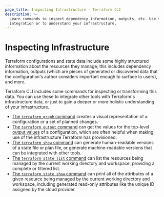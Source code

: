 ```yaml
---
page_title: Inspecting Infrastructure - Terraform CLI
description: >-
  Learn commands to inspect dependency information, outputs, etc. Use them for
  integration or to understand your infrastructure.
---
```


# Inspecting Infrastructure

Terraform configurations and state data include some highly structured
information about the resources they manage; this includes dependency
information, outputs (which are pieces of generated or discovered data that the
configuration's author considers important enough to surface to users), and
more.

Terraform CLI includes some commands for inspecting or transforming this data.
You can use these to integrate other tools with Terraform's infrastructure data,
or just to gain a deeper or more holistic understanding of your infrastructure.

- [The `terraform graph` command](/cli/commands/graph) creates a visual
  representation of a configuration or a set of planned changes.
- [The `terraform output` command](/cli/commands/output) can get the
  values for the top-level [output values](/language/values/outputs) of
  a configuration, which are often helpful when making use of the infrastructure
  Terraform has provisioned.
- [The `terraform show` command](/cli/commands/show) can generate
  human-readable versions of a state file or plan file, or generate
  machine-readable versions that can be integrated with other tools.
- [The `terraform state list` command](/cli/commands/state/list) can list
  the resources being managed by the current working directory and workspace,
  providing a complete or filtered list.
- [The `terraform state show` command](/cli/commands/state/show) can print
  all of the attributes of a given resource being managed by the current working
  directory and workspace, including generated read-only attributes like the
  unique ID assigned by the cloud provider.
